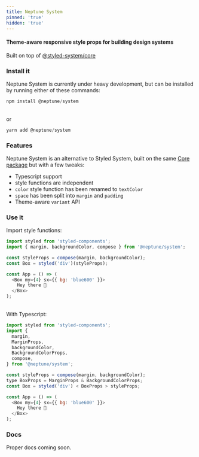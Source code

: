 ```yaml
---
title: Neptune System
pinned: 'true'
hidden: 'true'
---
```


<Divider size={2} my={6} />

#### Theme-aware responsive style props for building design systems

Built on top of [@styled-system/core](https://github.com/styled-system/styled-system/tree/master/packages/core)

<Divider size={2} my={6} />

### Install it

Neptune System is currently under heavy development, but can be installed by running either of these commands:

```js
npm install @neptune/system
```

<br />
or

```js
yarn add @neptune/system
```

### Features

Neptune System is an alternative to Styled System, built on the same [Core package](https://github.com/styled-system/styled-system/tree/master/packages/core) but with a few tweaks:

- Typescript support
- style functions are independent
- `color` style function has been renamed to `textColor`
- `space` has been split into `margin` and `padding`
- Theme-aware `variant` API

### Use it

Import style functions:

```js
import styled from 'styled-components';
import { margin, backgroundColor, compose } from '@neptune/system';

const styleProps = compose(margin, backgroundColor);
const Box = styled('div')(styleProps);

const App = () => (
  <Box my={4} sx={{ bg: 'blue600' }}>
    Hey there 👋
  </Box>
);
```

<br />
With Typescript:

```js
import styled from 'styled-components';
import {
  margin,
  MarginProps,
  backgroundColor,
  BackgroundColorProps,
  compose,
} from '@neptune/system';

const styleProps = compose(margin, backgroundColor);
type BoxProps = MarginProps & BackgroundColorProps;
const Box = styled('div') < BoxProps > styleProps;

const App = () => (
  <Box my={4} sx={{ bg: 'blue600' }}>
    Hey there 👋
  </Box>
);
```

### Docs

Proper docs coming soon.
